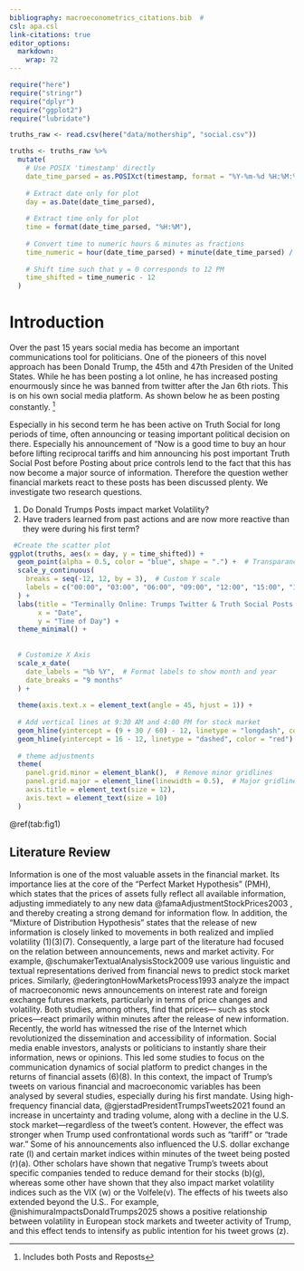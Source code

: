 ```yaml
---
bibliography: macroeconometrics_citations.bib  #
csl: apa.csl
link-citations: true
editor_options: 
  markdown: 
    wrap: 72
---
```


```r
require("here")
require("stringr")
require("dplyr")
require("ggplot2")
require("lubridate")

truths_raw <- read.csv(here("data/mothership", "social.csv"))

truths <- truths_raw %>%
  mutate(
    # Use POSIX 'timestamp' directly
    date_time_parsed = as.POSIXct(timestamp, format = "%Y-%m-%d %H:%M:%S"),
    
    # Extract date only for plot
    day = as.Date(date_time_parsed),
    
    # Extract time only for plot
    time = format(date_time_parsed, "%H:%M"),
    
    # Convert time to numeric hours & minutes as fractions
    time_numeric = hour(date_time_parsed) + minute(date_time_parsed) / 60,
    
    # Shift time such that y = 0 corresponds to 12 PM
    time_shifted = time_numeric - 12
  )

```

# Introduction

Over the past 15 years social media has become an important
communications tool for politicians. One of the pioneers of this novel
approach has been Donald Trump, the 45th and 47th Presiden of the United
States. While he has been posting a lot online, he has increased posting
enourmously since he was banned from twitter after the Jan 6th riots.
This is on his own social media platform. As shown below he as been
posting constantly. [^1]

[^1]: Includes both Posts and Reposts

Especially in his second term he has been active on Truth Social for
long periods of time, often announcing or teasing important political
decision on there. Especially his announcement of "Now is a good time to
buy an hour before lifting reciprocal tariffs and him announcing his
post important Truth Social Post before Posting about price controls
lend to the fact that this has now become a major source of information.
Therefore the question wether financial markets react to these posts has
been discussed plenty. We investigate two research questions.

1)  Do Donald Trumps Posts impact market Volatility?
2)  Have traders learned from past actions and are now more reactive
    than they were during his first term?

```r
 #Create the scatter plot
ggplot(truths, aes(x = day, y = time_shifted)) +
  geom_point(alpha = 0.5, color = "blue", shape = ".") +  # Transparancy to create "heatmap"
  scale_y_continuous(
    breaks = seq(-12, 12, by = 3),  # Custom Y scale
    labels = c("00:00", "03:00", "06:00", "09:00", "12:00", "15:00", "18:00", "21:00", "24:00")  # 24-hour format labels
  ) +
  labs(title = "Terminally Online: Trumps Twitter & Truth Social Posts (EDT)",
       x = "Date",
       y = "Time of Day") +
  theme_minimal() +
  
  
  # Customize X Axis
  scale_x_date(
    date_labels = "%b %Y",  # Format labels to show month and year
    date_breaks = "9 months"
  ) +
  
  theme(axis.text.x = element_text(angle = 45, hjust = 1)) +
  
  # Add vertical lines at 9:30 AM and 4:00 PM for stock market
  geom_hline(yintercept = (9 + 30 / 60) - 12, linetype = "longdash", color = "red") + 
  geom_hline(yintercept = 16 - 12, linetype = "dashed", color = "red") +   
  
  # theme adjustments
  theme(
    panel.grid.minor = element_blank(),  # Remove minor gridlines
    panel.grid.major = element_line(linewidth = 0.5),  # Major gridlines
    axis.title = element_text(size = 12),
    axis.text = element_text(size = 10)
  )
```

\@ref(tab:fig1)

## Literature Review

Information is one of the most valuable assets in the financial market.
Its importance lies at the core of the “Perfect Market Hypothesis”
(PMH), which states that the prices of assets fully reflect all
available information, adjusting immediately to any new data
@famaAdjustmentStockPrices2003 , and thereby creating a strong demand
for information flow. In addition, the “Mixture of Distribution
Hypothesis” states that the release of new information is closely linked
to movements in both realized and implied volatility (1)(3)(7).
Consequently, a large part of the literature had focused on the relation
between announcements, news and market activity. For example,
@schumakerTextualAnalysisStock2009 use various linguistic and textual
representations derived from financial news to predict stock market
prices. Similarly, @ederingtonHowMarketsProcess1993 analyze the impact
of macroeconomic news announcements on interest rate and foreign
exchange futures markets, particularly in terms of price changes and
volatility. Both studies, among others, find that prices— such as stock
prices—react primarily within minutes after the release of new
information. Recently, the world has witnessed the rise of the Internet
which revolutionized the dissemination and accessibility of information.
Social media enable investors, analysts or politicians to instantly
share their information, news or opinions. This led some studies to
focus on the communication dynamics of social platform to predict
changes in the returns of financial assets (6)(8). In this context, the
impact of Trump’s tweets on various financial and macroeconomic
variables has been analysed by several studies, especially during his
first mandate. Using high-frequency financial data,
@gjerstadPresidentTrumpsTweets2021 found an increase in uncertainty and
trading volume, along with a decline in the U.S. stock market—regardless
of the tweet's content. However, the effect was stronger when Trump used
confrontational words such as "tariff" or "trade war." Some of his
announcements also influenced the U.S. dollar exchange rate (l) and
certain market indices within minutes of the tweet being posted (r)(a).
Other scholars have shown that negative Trump’s tweets about specific
companies tended to reduce demand for their stocks (b)(g), whereas some
other have shown that they also impact market volatility indices such as
the VIX (w) or the Volfele(v). The effects of his tweets also extended
beyond the U.S.. For example, @nishimuraImpactsDonaldTrumps2025 shows a
positive relationship between volatility in European stock markets and
tweeter activity of Trump, and this effect tends to intensify as public
intention for his tweet grows (z).
